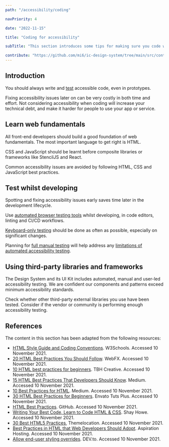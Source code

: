 ```yaml
---
path: "/accessibility/coding"

navPriority: 4

date: "2022-11-15"

title: "Coding for accessibility"

subTitle: "This section introduces some tips for making sure you code with accessibility best practice."

contribute: "https://github.com/mi6/ic-design-system/tree/main/src/content/structured/accessibility/coding/index.mdx"
---
```


## Introduction

You should always write and [test](/accessibility/testing/) accessible code, even in prototypes.

Fixing accessibility issues later on can be very costly in both time and effort. Not considering accessibility when coding will increase your technical debt, and make it harder for people to use your app or service.

## Learn web fundamentals

All front-end developers should build a good foundation of web fundamentals. The most important language to get right is HTML.

CSS and JavaScript should be learnt before composite libraries or frameworks like StencilJS and React.

Common accessibility issues are avoided by following HTML, CSS and JavaScript best practices.

## Test whilst developing

Spotting and fixing accessibility issues early saves time later in the development lifecycle.

Use [automated browser testing tools](/accessibility/testing/automated-testing/#browser-testing) whilst developing, in code editors, linting and CI/CD workflows.

[Keyboard-only testing](/accessibility/testing/manual-testing/#keyboard-only-testing) should be done as often as possible, especially on significant changes.

Planning for [full manual testing](/accessibility/testing/manual-testing/#full-manual-accessibility-testing) will help address any [limitations of automated accessibility testing](/accessibility/testing/automated-testing-limitation).

## Using third-party libraries and frameworks

The Design System and its UI Kit includes automated, manual and user-led accessibility testing. We are confident our components and patterns exceed minimum accessibility standards.

Check whether other third-party external libraries you use have been tested. Consider if the vendor or community is performing enough accessibility testing.

## References

The content in this section has been adapted from the following resources:

- [HTML Style Guide and Coding Conventions](https://www.w3schools.com/html/html5_syntax.asp). W3Schools. Accessed 10 November 2021.
- [20 HTML Best Practices You Should Follow](https://www.webfx.com/blog/web-design/20-html-best-practices-you-should-follow). WebFX. Accessed 10 November 2021.
- [10 HTML best practices for beginners](https://blog.tbhcreative.com/2015/08/10-best-practices-in-html.html). TBH Creative. Accessed 10 November 2021.
- [15 HTML Best Practices That Developers Should Know](https://medium.com/oceanize-geeks/15-html-best-practices-that-developers-should-know-cb02473d293f). Medium. Accessed 10 November 2021.
- [10 Best Practices for HTML](https://medium.com/swlh/10-best-practices-for-html-542fb923b93). Medium. Accessed 10 November 2021.
- [30 HTML Best Practices for Beginners](https://code.tutsplus.com/tutorials/30-html-best-practices-for-beginners--net-4957). Envato Tuts Plus. Accessed 10 November 2021.
- [HTML Best Practices](https://github.com/hail2u/html-best-practices). GitHub. Accessed 10 November 2021.
- [Writing Your Best Code, Learn to Code HTML & CSS](https://learn.shayhowe.com/html-css/writing-your-best-code). Shay Howe. Accessed 10 November 2021.
- [30 Best HTML5 Practices](https://www.themelocation.com/best-html5-practices/), Themelocation. Accessed 10 November 2021.
- [Best Practices in HTML that Web Developers Should Adopt](https://www.aspirationhosting.com/best-practices/). Aspiration Hosting. Accessed 10 November 2021.
- [Allow end-user styling overrides](https://dev.to/alvaromontoro/allow-end-user-styling-overrides-2467). DEV.to. Accessed 10 November 2021.
